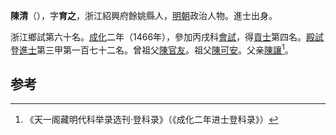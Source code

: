 '''陳清'''（{{bd|1430年||？}}），字'''育之'''，浙江紹興府餘姚縣人，[[明朝|明朝]]政治人物。進士出身。

浙江鄉試第六十名。[[成化|成化]]二年（1466年），參加丙戌科[[會試|會試]]，得[[貢士|貢士]]第四名。[[殿試|殿試]]登[[進士|進士]]第三甲第一百七十二名。曾祖父[[陳官友|陳官友]]。祖父[[陳可安|陳可安]]。父亲[[陳讓|陳讓]]<ref>《天一阁藏明代科举录选刊·登科录》（《成化二年进士登科录》）</ref>。

==参考==
{{reflist}}
{{明朝人物小作品}}
{{成化二年丙戌科殿試金榜}}